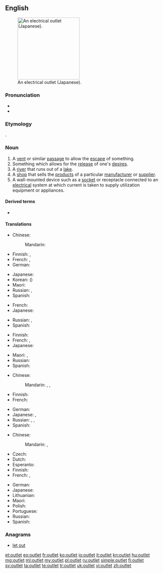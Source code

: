 ==English==
{{wikipedia}}
[[Image:OutletGround.jpg|thumb|200px|right|An electrical outlet (Japanese).]]

===Pronunciation===
* {{IPA|/ˈaʊtlɛt/|/ˈaʊtlɪt/|lang=en}}
* {{audio|en-us-outlet.ogg|Audio (US)}}

===Etymology===
{{compound|out|let}}.

===Noun===
{{en-noun}}

# A [[vent]] or similar [[passage]] to allow the [[escape]] of something.
# Something which allows for the [[release]] of one's [[desire]]s.
# A [[river]] that runs out of a [[lake]].
# A [[shop]] that sells the [[product]]s of a particular [[manufacturer]] or [[supplier]].
# A wall-mounted device such as a [[socket]] or receptacle connected to an [[electrical]] system at which current is taken to supply utilization equipment or appliances.

====Derived terms====
* {{l|en|media outlet}}

====Translations====
{{trans-top|vent}}
* Chinese:
*: Mandarin: {{t+|cmn|出口|tr=chūkǒu|sc=Hani}}
* Finnish: {{t+|fi|luukku}}, {{t+|fi|aukko}}
* French: {{t+|fr|issue|f}}, {{t+|fr|sortie|f}}
* German: {{t+|de|Ausgang|m}}
{{trans-mid}}
* Japanese: {{t+|ja|出口|tr=でぐち, deguchi|sc=Jpan}}
* Korean: {{t+|ko|출구|tr=chulgu|sc=Kore}} ({{t+|ko|出口|sc=Kore}})
* Maori: {{t|mi|putanga}}
* Russian: {{t+|ru|выход|m|tr=výxod|sc=Cyrl}}, {{t+|ru|отдушина|f|tr=otdúšina|sc=Cyrl}}
* Spanish: {{t+|es|salida|f}}
{{trans-bottom}}

{{trans-top|release of desires}}
* French: {{t+|fr|exutoire|m}}
* Japanese: {{t|ja|捌け口|tr=はけぐち, hakeguchi|sc=Jpan}}
{{trans-mid}}
* Russian: {{t+|ru|выход|m|tr=výxod|sc=Cyrl}}, {{t+|ru|отдушина|f|tr=otdúšina|sc=Cyrl}}
* Spanish: {{t+|es|desahogo}}
{{trans-bottom}}

{{trans-top|river}}
* Finnish: {{t|fi|laskujoki}}
* French: {{t+|fr|exutoire|m}}, {{t+|fr|dérivatif|m}}
* Japanese: {{t|ja|流出河川|tr=りゅうしゅつかせん, ryūshutsu-kasen|sc=Jpan}}
{{trans-mid}}
* Maori: {{t|mi|kōtore}}, {{t|mi|pūahatanga}}
* Russian: {{t+|ru|сток|m|tr=stok|sc=Cyrl}}
* Spanish: {{t|es|río que nace en un lago|f}}
{{trans-bottom}}

{{trans-top|shop}}
* Chinese:
*: Mandarin: {{t|cmn|折扣中心|tr=zhékòuzhōngxīn|sc=Hani}}, {{t|cmn|暢貨中心|sc=Hani}}, {{t|cmn|畅货中心|tr=chànghuòzhōngxīn|sc=Hani}} {{qualifier|Taiwan}}
* Finnish: {{t+|fi|liike}}
* French: {{t+|fr|magasin d’usine|m}}
{{trans-mid}}
* German: {{t|de|Direktverkauf|m}}
* Japanese: {{t|ja|直販店|tr=ちょくはんてん, chokuhanten|sc=Jpan}}, {{t|ja|アウトレット|tr=autoretto|sc=Jpan}}
* Russian: {{t|ru|торговая точка|f|tr=torgóvaja tóčka|sc=Cyrl}}, {{t+|ru|магазин|m|tr=magazín|sc=Cyrl}}, {{t|ru|аутлет|m|tr=áutlet|sc=Cyrl}}
* Spanish: {{t|es|minorista de marca|m}}
{{trans-bottom}}

{{trans-top|wall-mounted socket}}
* Chinese:
*: Mandarin: {{t+|cmn|插座|tr=chāzuò|sc=Hani}}, {{t+|cmn|插孔|tr=chākǒng|sc=Hani}}
* Czech: {{t+|cs|zásuvka|f}}
* Dutch: {{t+|nl|stopcontact|n}}
* Esperanto: {{t|eo|kontaktingo}}
* Finnish: {{t+|fi|pistorasia}}
* French: {{t+|fr|prise de courant|f}}, {{t+|fr|prise|f}}
{{trans-mid}}
* German: {{t+|de|Steckdose|f}}
* Japanese: {{t+|ja|コンセント|tr=konsento}}
* Lithuanian: {{t|lt|rozetė|f}}
* Maori: {{t|mi|putanga hiko}}
* Polish: {{t+|pl|gniazdko|n}}
* Portuguese: {{t+|pt|tomada|f}}
* Russian: {{t+|ru|розетка|f|tr=rozétka}}
* Spanish: {{t+|es|enchufe|m}}
{{trans-bottom}}

===Anagrams===
* [[let out#English|let out]]

[[et:outlet]]
[[eo:outlet]]
[[fr:outlet]]
[[ko:outlet]]
[[io:outlet]]
[[it:outlet]]
[[kn:outlet]]
[[hu:outlet]]
[[mg:outlet]]
[[ml:outlet]]
[[my:outlet]]
[[pl:outlet]]
[[ru:outlet]]
[[simple:outlet]]
[[fi:outlet]]
[[sv:outlet]]
[[ta:outlet]]
[[te:outlet]]
[[tr:outlet]]
[[uk:outlet]]
[[vi:outlet]]
[[zh:outlet]]